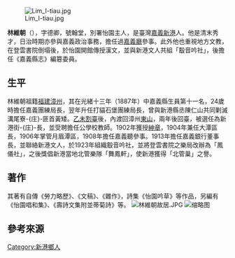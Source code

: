 [[File:Lim_I-tiau.jpg|thumb]]

'''林維朝'''（{{bd|1868年||1934年}}），字德卿，號翰堂，別署怡園主人，是臺灣[[嘉義縣|嘉義]][[新港鄉|新港]]人{{r|記}}。他是清末秀才，日治時期亦參與嘉義政治事務，擔任過[[嘉義廳|嘉義廳]]參事{{r|記}}。此外他也重視地方文教，在登雲書院倒塌後，於怡園開館傳授漢文，並與新港文人共組「鷇音吟社」{{r|記}}，後擔任《嘉義縣志》編簒委員{{r|余美玲}}。

== 生平 ==
林維朝祖籍[[福建|福建]][[漳州|漳州]]，其在光緒十三年（1887年）中嘉義縣生員第十一名，24歲時擔任嘉義團練局長，翌年升任打貓石堡團練局長，曾與新港縣丞陳仁山共同剿滅溝尾寮-{庄}-匪首黃矮。[[乙未割臺|乙未割臺]]後，內渡回漳州[[東山縣|東山]]，兩年後回臺，被選任為新港街-{庄}-長，並受聘擔任公學校教師。1902年獲授[[臺灣紳章|紳章]]，1904年兼任大潭區長，1906年掌管月眉潭區，1908年擔任嘉義聽參事。1913年擔任嘉義銀行董事長，並聯絡新港文人，於1923年組織鷇音吟社，並將登雲書院之樂局改辦為「鳳儀社」，之後獎倡新港當地北管樂隊「舞鳳軒」，使新港獲得「北管巢」之譽{{r|余美玲}}。

== 著作 ==
其著有自傳《勞力略歷》、《文稿》、《雜作》，詩集《怡園吟草》等作品，另編有《怡園唱和集》、《壽詩文集附並蒂菊詩》等{{r|余美玲}}。
[[File:林維朝故居.JPG|thumb]]
[[File:鷇音吟社1922.jpg|缩略图]]
== 參考來源 ==
{{reflist|refs=
<ref name="記">{{cite web |url= http://memory.ncl.edu.tw/tm_cgi/hypage.cgi?HYPAGE=toolbox_figure_detail.hpg&project_id=twpeop&dtd_id=15&subject_name=%E8%87%BA%E7%81%A3%E6%AD%B7%E5%8F%B2%E4%BA%BA%E7%89%A9%E5%B0%8F%E5%82%B3--%E6%98%8E%E6%B8%85%E6%9A%A8%E6%97%A5%E6%93%9A%E6%99%82%E6%9C%9F&subject_url=toolbox_figure.hpg&xml_id=0000293797&who=%E6%9E%97%E7%B6%AD%E6%9C%9D |title= 林維朝 |work= 臺灣記憶 |accessdate= 2016-04-03 |archive-date= 2017-03-05 |archive-url= https://web.archive.org/web/20170305002359/http://memory.ncl.edu.tw/tm_cgi/hypage.cgi?HYPAGE=toolbox_figure_detail.hpg&project_id=twpeop&dtd_id=15&subject_name=%E8%87%BA%E7%81%A3%E6%AD%B7%E5%8F%B2%E4%BA%BA%E7%89%A9%E5%B0%8F%E5%82%B3--%E6%98%8E%E6%B8%85%E6%9A%A8%E6%97%A5%E6%93%9A%E6%99%82%E6%9C%9F&subject_url=toolbox_figure.hpg&xml_id=0000293797&who=%E6%9E%97%E7%B6%AD%E6%9C%9D |dead-url= no }}</ref>
<ref name="余美玲">{{cite book |editor=余美玲、王惠玲、王嘉弘、向麗頻、余育婷、吳青霞、邵玉明、張銘權、陳鍾琇|title= 《臺灣古典詩選註．4：戰爭與災異》|publisher= 臺灣文學館 |date=2014-12|isbn=978-986-04-2578-9}}</ref>
}}

[[Category:新港鄉人|Category:新港鄉人]]
